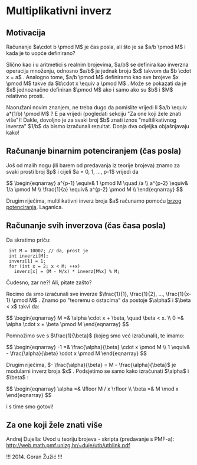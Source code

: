 = Multiplikativni inverz =

== Motivacija ==

Računanje $a\cdot b \pmod M$ je čas posla, ali što je sa $a/b \pmod M$ i kada je to uopće definirano?

Slično kao i u aritmetici s realnim brojevima, $a/b$ se definira kao inverzna operacija množenju, odnosno $a/b$ je jednak broju $x$ takvom da $b \cdot x = a$ . Analogno tome, $a/b \pmod M$ definiramo kao sve brojeve $x \pmod M$ takve da $b\cdot x \equiv a \pmod M$ . Može se pokazati da je $x$ jednoznačno definiran $\pmod M$ ako i samo ako su $b$ i $M$ relativno prosti.

Naoružani novim znanjem, ne treba dugo da pomislite vrijedi li $a/b \equiv a*(1/b) \pmod M$ ? E pa vrijedi (pogledati sekciju "Za one koji žele znati više")! Dakle, dovoljno je za svaki broj $b$ znati iznos "multilikativnog inverza" $1/b$ da bismo izračunali rezultat. Donja dva odjeljka objašnjavaju kako!

== Računanje binarnim potenciranjem (čas posla)  ==

Još od malih nogu (ili barem od predavanja iz teorije brojeva) znamo za svaki prosti broj $p$ i cijeli $a = 0, 1, ..., p-1$ vrijedi da

$$
\begin{eqnarray}
a^{p-1} \equiv& 1 \pmod M \quad /a     \\
a^{p-2} \equiv& 1/a \pmod M            \\
\frac{1}{a} \equiv& a^{p-2} \pmod M    \\
\end{eqnarray}
$$

Drugim riječima, multilikativni inverz broja $a$ računamo pomoću [[matematika_logpow|brzog potenciranja]]. Laganica.

== Računanje svih inverzova (čas časa posla)  ==

Da skratimo priču:

  int M = 10007; // da, prost je
  int inverzi[M];
  inverz[1] = 1;
  for (int x = 2; x < M; ++x)
    inverz[x] = (M - M/x) * inverz[M%x] % M;

Čudesno, zar ne?! Ali, pitate zašto?

Recimo da smo izračunali sve inverze $\frac{1}{1}, \frac{1}{2}, ...,  \frac{1}{x-1} \pmod M$ . Znamo po "teoremu o ostacima" da postoje $\alpha$ i $\beta < x$ takvi da:

$$
\begin{eqnarray}
M =& \alpha \cdot x + \beta, \quad \beta < x. \\
0 =& \alpha \cdot x + \beta \pmod M
\end{eqnarray}
$$

Pomnožimo sve s $\frac{1}{\beta}$ (kojeg smo već izračunali), te imamo:

$$
\begin{eqnarray}
-1 =& \frac{\alpha}{\beta} \cdot x \pmod M \\
1 \equiv&  - \frac{\alpha}{\beta} \cdot x \pmod M
\end{eqnarray}
$$

Drugim riječima, $- \frac{\alpha}{\beta} = M - \frac{\alpha}{\beta}$ je modularni inverz broja $x$ . Podsjetimo se samo kako izračunati $\alpha$ i $\beta$ :

$$
\begin{eqnarray}
\alpha =& \lfloor M / x \rfloor \\
\beta =& M \mod x
\end{eqnarray}
$$

i s time smo gotovi!

== Za one koji žele znati više ==

Andrej Dujella: Uvod u teoriju brojeva - skripta (predavanje s PMF-a): http://web.math.pmf.unizg.hr/~duje/utb/utblink.pdf

!!!
2014. Goran Žužić
!!!
